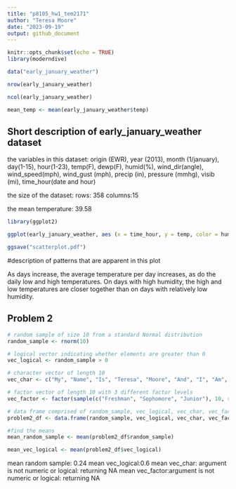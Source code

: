```yaml
---
title: "p8105_hw1_tem2171"
author: "Teresa Moore"
date: "2023-09-19"
output: github_document
---
```


```r
knitr::opts_chunk$set(echo = TRUE)
library(moderndive)

data("early_january_weather")

```

```r
nrow(early_january_weather)

ncol(early_january_weather)

mean_temp <- mean(early_january_weather$temp)
```

## Short description of early_january_weather dataset

the variables in this dataset:
origin (EWR), year (2013), month (1/january), day(1-15), hour(1-23), temp(F), dewp(F), humid(%), wind_dir(angle), wind_speed(mph), wind_gust (mph), precip (in), pressure (mmhg), visib (mi), time_hour(date and hour)

the size of the dataset:
rows: 358
columns:15

the mean temperature: 39.58

```r
library(ggplot2)

ggplot(early_january_weather, aes (x = time_hour, y = temp, color = humid)) + geom_point()

ggsave("scatterplot.pdf")
```

#description of patterns that are apparent in this plot

As days increase, the average temperature per day increases, as do the daily low and high temperatures.
On days with high humidity, the high and low temperatures are closer together than on days with relatively low humidity.

## Problem 2

```r
# random sample of size 10 from a standard Normal distribution
random_sample <- rnorm(10)

# logical vector indicating whether elements are greater than 0
vec_logical <- random_sample > 0

# character vector of length 10
vec_char <- c("My", "Name", "Is", "Teresa", "Moore", "And", "I", "Am", "Learning", "R")

# factor vector of length 10 with 3 different factor levels
vec_factor <- factor(sample(c("Freshman", "Sophomore", "Junior"), 10, replace = TRUE))

# data frame comprised of random_sample, vec_logical, vec_char, vec_factor
problem2_df <- data.frame(random_sample, vec_logical, vec_char, vec_factor)

#find the means
mean_random_sample <- mean(problem2_df$random_sample)

mean_vec_logical <- mean(problem2_df$vec_logical)
```

mean random sample: 0.24
mean vec_logical:0.6
mean vec_char: argument is not numeric or logical: returning NA
mean vec_factor:argument is not numeric or logical: returning NA
